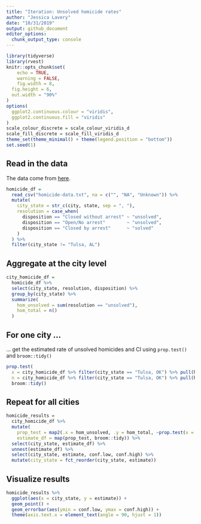 ```yaml
---
title: "Iteration: Unsolved homicide rates"
author: "Jessica Lavery"
date: "10/31/2019"
output: github_document
editor_options: 
  chunk_output_type: console
---
```


```r
library(tidyverse)
library(rvest)
knitr::opts_chunk$set(
	echo = TRUE,
	warning = FALSE,
	fig.width = 8, 
  fig.height = 6,
  out.width = "90%"
)
options(
  ggplot2.continuous.colour = "viridis",
  ggplot2.continuous.fill = "viridis"
)
scale_colour_discrete = scale_colour_viridis_d
scale_fill_discrete = scale_fill_viridis_d
theme_set(theme_minimal() + theme(legend.position = "bottom"))
set.seed(1)
```


## Read in the data

The data come from [here](https://github.com/washingtonpost/data-homicides). 

```r
homicide_df = 
  read_csv("homicide-data.txt", na = c("", "NA", "Unknown")) %>%
  mutate(
    city_state = str_c(city, state, sep = ", "),
    resolution = case_when(
      disposition == "Closed without arrest" ~ "unsolved",
      disposition == "Open/No arrest"        ~ "unsolved",
      disposition == "Closed by arrest"      ~ "solved"
    )
  ) %>% 
  filter(city_state != "Tulsa, AL") 
```


## Aggregate at the city level


```r
city_homicide_df =
  homicide_df %>% 
  select(city_state, resolution, disposition) %>% 
  group_by(city_state) %>% 
  summarize(
    hom_unsolved = sum(resolution == "unsolved"),
    hom_total = n()
  )
```


## For one city ...

... get the estimated rate of unsolved homicides and CI using `prop.test()` and `broom::tidy()`

```r
prop.test(
  x = city_homicide_df %>% filter(city_state == "Tulsa, OK") %>% pull(hom_unsolved), 
  n = city_homicide_df %>% filter(city_state == "Tulsa, OK") %>% pull(hom_total)) %>% 
  broom::tidy()
```


## Repeat for all cities

```r
homicide_results = 
  city_homicide_df %>% 
  mutate(
    prop_test = map2(.x = hom_unsolved, .y = hom_total, ~prop.test(x = .x, n = .y)),
    estimate_df = map(prop_test, broom::tidy)) %>% 
  select(city_state, estimate_df) %>% 
  unnest(estimate_df) %>% 
  select(city_state, estimate, conf.low, conf.high) %>% 
  mutate(city_state = fct_reorder(city_state, estimate))
```


## Visualize results


```r
homicide_results %>% 
  ggplot(aes(x = city_state, y = estimate)) + 
  geom_point() + 
  geom_errorbar(aes(ymin = conf.low, ymax = conf.high)) +  
  theme(axis.text.x = element_text(angle = 90, hjust = 1))
```